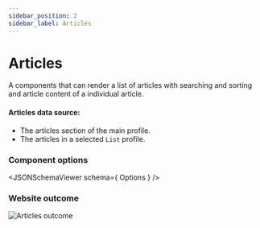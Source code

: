 ```yaml
---
sidebar_position: 2
sidebar_label: Articles
---
```



# Articles

A components that can render a list of articles with searching and sorting and article content of a individual article. 

#### Articles data source: 
- The articles section of the main profile.
- The articles in a selected `List` profile.


### Component options
<JSONSchemaViewer schema={ Options } />

### Website outcome
![Articles outcome](/img/articles/outcome.png)